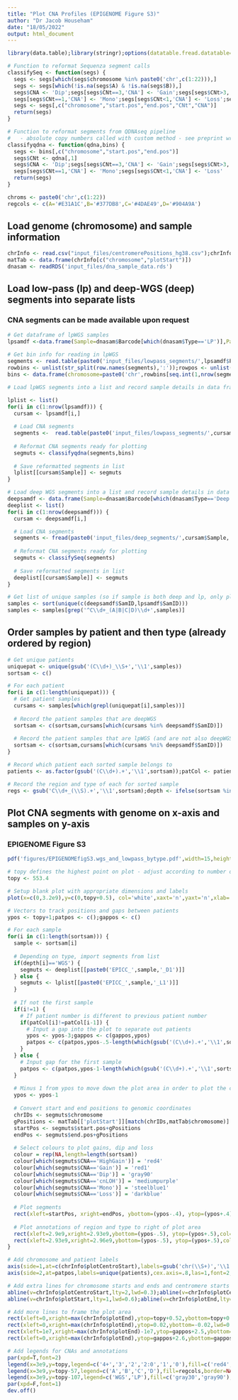 ```yaml
---
title: "Plot CNA Profiles (EPIGENOME Figure S3)"
author: "Dr Jacob Househam"
date: "18/05/2022"
output: html_document
---
```


```r
library(data.table);library(stringr);options(datatable.fread.datatable=FALSE);'%ni%' <- Negate('%in%')
```


```r
# Function to reformat Sequenza segment calls
classifySeq <- function(segs) {
  segs <- segs[which(segs$chromosome %in% paste0('chr',c(1:22))),]
  segs <- segs[which(!is.na(segs$A) & !is.na(segs$B)),]
  segs$CNA <- 'Dip';segs[segs$CNt==3,'CNA'] <- 'Gain';segs[segs$CNt>3,'CNA'] <- 'HighGain'
  segs[segs$CNt==1,'CNA'] <- 'Mono';segs[segs$CNt<1,'CNA'] <- 'Loss';segs[segs$A==2 & segs$B==0,'CNA'] <- 'cnLOH'
  segs <- segs[,c("chromosome","start.pos","end.pos","CNt","CNA")]
  return(segs)
}

# Function to reformat segments from QDNAseq pipeline
#   - absolute copy numbers called with custom method - see preprint written methods
classifyqdna <- function(qdna,bins) {
  segs <- bins[,c("chromosome","start.pos","end.pos")]
  segs$CNt <- qdna[,1] 
  segs$CNA <- 'Dip';segs[segs$CNt==3,'CNA'] <- 'Gain';segs[segs$CNt>3,'CNA'] <- 'HighGain'
  segs[segs$CNt==1,'CNA'] <- 'Mono';segs[segs$CNt<1,'CNA'] <- 'Loss'
  return(segs)
}
```


```r
chroms <- paste0('chr',c(1:22))
regcols <- c(A='#E31A1C',B='#377DB8',C='#4DAE49',D='#904A9A')
```

## Load genome (chromosome) and sample information
```r
chrInfo <- read.csv("input_files/centromerePositions_hg38.csv");chrInfo <- chrInfo[c(1:22),];row.names(chrInfo) <- c(1:nrow(chrInfo))
matTab <- data.frame(chrInfo[c("chromosome","plotStart")])
dnasam <- readRDS('input_files/dna_sample_data.rds')
```

## Load low-pass (lp) and deep-WGS (deep) segments into separate lists
### CNA segments can be made available upon request
```r
# Get dataframe of lpWGS samples
lpsamdf <-data.frame(Sample=dnasam$Barcode[which(dnasam$Type=='LP')],Patient=dnasam$Patient[which(dnasam$Type=='LP')],SamID=dnasam$Sample[which(dnasam$Type=='LP')])
                                                                                                  
# Get bin info for reading in lpWGS
segments <- read.table(paste0('input_files/lowpass_segments/',lpsamdf$Patient[1],'_',lpsamdf$Sample[1],'_500kb_GRCh38_multiregion_segmentation_calls.txt'))
rowbins <- unlist(str_split(row.names(segments),':'));rowpos <- unlist(str_split(rowbins[seq.int(2,nrow(segments)*2,by=2)],'-'))
bins <- data.frame(chromosome=paste0('chr',rowbins[seq.int(1,nrow(segments)*2,by=2)]),start.pos=as.integer(rowpos[seq.int(1,nrow(segments)*2,by=2)]),end.pos=as.integer(rowpos[seq.int(2,nrow(segments)*2,by=2)]))

# Load lpWGS segments into a list and record sample details in data frame

lplist <- list()
for(i in c(1:nrow(lpsamdf))) {
  cursam <- lpsamdf[i,]
  
  # Load CNA segments
  segments <-  read.table(paste0('input_files/lowpass_segments/',cursam$Patient,'_',cursam$Sample,'_500kb_GRCh38_multiregion_segmentation_calls.txt'))
  
  # Reformat CNA segments ready for plotting
  segmuts <- classifyqdna(segments,bins)
  
  # Save reformatted segments in list
  lplist[[cursam$Sample]] <- segmuts
}

# Load deep WGS segments into a list and record sample details in data frame
deepsamdf <- data.frame(Sample=dnasam$Barcode[which(dnasam$Type=='Deep')],Patient=dnasam$Patient[which(dnasam$Type=='Deep')],SamID=dnasam$Sample[which(dnasam$Type=='Deep')])
deeplist <- list()
for(i in c(1:nrow(deepsamdf))) {
  cursam <- deepsamdf[i,]

  # Load CNA segments
  segments <- fread(paste0('input_files/deep_segments/',cursam$Sample,'_GRCh38_segments.txt'),data.table=F)
  
  # Reformat CNA segments ready for plotting
  segmuts <- classifySeq(segments)
  
  # Save reformatted segments in list
  deeplist[[cursam$Sample]] <- segmuts
}

# Get list of unique samples (so if sample is both deep and lp, only plot the deep)
samples <- sort(unique(c(deepsamdf$SamID,lpsamdf$SamID)))
samples <- samples[grep('^C\\d+_(A|B|C|D)\\d+',samples)]
```

## Order samples by patient and then type (already ordered by region)
```r
# Get unique patients
uniquepat <- unique(gsub('(C\\d+)_\\S+','\\1',samples))
sortsam <- c()

# For each patient
for(i in c(1:length(uniquepat))) {
  # Get patient samples
  cursams <- samples[which(grepl(uniquepat[i],samples))]
  
  # Record the patient samples that are deepWGS
  sortsam <- c(sortsam,cursams[which(cursams %in% deepsamdf$SamID)])
  
  # Record the patient samples that are lpWGS (and are not also deepWGS)
  sortsam <- c(sortsam,cursams[which(cursams %ni% deepsamdf$SamID)])
}

# Record which patient each sorted sample belongs to
patients <- as.factor(gsub('(C\\d+).+','\\1',sortsam));patCol <- patients;levels(patCol) <- 1:length(levels(patCol));patCol <- as.numeric(patCol)

# Record the region and type of each for sorted sample
regs <- gsub('C\\d+_(\\S).+','\\1',sortsam);depth <- ifelse(sortsam %in% deepsamdf$SamID,'WGS','LP')
```

## Plot CNA segments with genome on x-axis and samples on y-axis
### EPIGENOME Figure S3
```r
pdf('figures/EPIGENOMEfigS3.wgs_and_lowpass_bytype.pdf',width=15,height=20)

# topy defines the highest point on plot - adjust according to number of samples/patients
topy <- 553.4

# Setup blank plot with appropriate dimensions and labels
plot(x=c(0,3.2e9),y=c(0,topy+0.5), col='white',xaxt='n',yaxt='n',xlab='Chromosomes',ylab=paste0('Samples (n=',length(sortsam),')'),bty='n',yaxs='i',xaxs='i',main='',cex.lab=1,font.lab=2)

# Vectors to track positions and gaps between patients
ypos <- topy+1;patpos <- c();gappos <- c()

# For each sample
for(i in c(1:length(sortsam))) {
  sample <- sortsam[i]
  
  # Depending on type, import segments from list
  if(depth[i]=='WGS') {
    segmuts <- deeplist[[paste0('EPICC_',sample,'_D1')]]
  } else {
    segmuts <- lplist[[paste0('EPICC_',sample,'_L1')]]
  }
  
  # If not the first sample
  if(i!=1) {
    # If patient number is different to previous patient number
    if(patCol[i]!=patCol[i-1]) {
      # Input a gap into the plot to separate out patients
      ypos <- ypos-3;gappos <- c(gappos,ypos)
      patpos <- c(patpos,ypos-.5-length(which(gsub('(C\\d+).+','\\1',sortsam)==patients[i]))/2)
    }
  } else {
    # Input gap for the first sample
    patpos <- c(patpos,ypos-1-length(which(gsub('(C\\d+).+','\\1',sortsam)==patients[i]))/2)
  }
  
  # Minus 1 from ypos to move down the plot area in order to plot the current sample
  ypos <- ypos-1
  
  # Convert start and end positions to genomic coordinates
  chrIDs <- segmuts$chromosome
  gPositions <- matTab[['plotStart']][match(chrIDs,matTab$chromosome)]
  startPos <- segmuts$start.pos+gPositions
  endPos <- segmuts$end.pos+gPositions
  
  # Select colours to plot gains, dip and loss
  colour = rep(NA,length=length(sortsam))
  colour[which(segmuts$CNA=='HighGain')] = 'red4'
  colour[which(segmuts$CNA=='Gain')] = 'red1'
  colour[which(segmuts$CNA=='Dip')] = 'gray90'
  colour[which(segmuts$CNA=='cnLOH')] = 'mediumpurple'
  colour[which(segmuts$CNA=='Mono')] = 'steelblue1'
  colour[which(segmuts$CNA=='Loss')] = 'darkblue'
  
  # Plot segments
  rect(xleft=startPos, xright=endPos, ybottom=(ypos-.4), ytop=(ypos+.4),col=colour,border=NA)
  
  # Plot annotations of region and type to right of plot area
  rect(xleft=2.9e9,xright=2.93e9,ybottom=(ypos-.5), ytop=(ypos+.5),col=regcols[regs[i]],border=NA)
  rect(xleft=2.93e9,xright=2.96e9,ybottom=(ypos-.5), ytop=(ypos+.5),col=ifelse(depth[i]=='WGS','gray30','gray90'),border=NA)
}

# Add chromosome and patient labels
axis(side=1,at=c(chrInfo$plotCentroStart),labels=gsub('chr(\\S+)','\\1',chrInfo$chromosome),cex.axis=1,las=1,font=2,line=0)
axis(side=2,at=patpos,labels=unique(patients),cex.axis=.8,las=1,font=2,line=0)

# Add extra lines for chromosome starts and ends and centromere starts and ends
abline(v=chrInfo$plotCentroStart,lty=2,lwd=0.3);abline(v=chrInfo$plotCentroEnd,lty=2,lwd=0.3)
abline(v=chrInfo$plotStart,lty=1,lwd=0.6);abline(v=chrInfo$plotEnd,lty=1,lwd=0.6)

# Add more lines to frame the plot area
rect(xleft=0,xright=max(chrInfo$plotEnd),ytop=topy+0.52,ybottom=topy+0.48,lwd=0.6)
rect(xleft=0,xright=max(chrInfo$plotEnd),ytop=0.02,ybottom=-0.02,lwd=0.6)
rect(xleft=1e7,xright=max(chrInfo$plotEnd)-1e7,ytop=gappos+2.5,ybottom=gappos-.5,col='white',border=NA)
rect(xleft=0,xright=max(chrInfo$plotEnd),ytop=gappos+2.6,ybottom=gappos-.6,lwd=0.3)

# Add legends for CNAs and annotations
par(xpd=T,font=2)
legend(x=3e9,y=topy,legend=c('4+','3','2','2:0','1','0'),fill=c('red4','red1','gray90','mediumpurple','steelblue2','darkblue'),border=NA,cex=1,box.lwd=0.5,title='CNA')
legend(x=3e9,y=topy-57,legend=c('A','B','C','D'),fill=regcols,border=NA,cex=1.14,box.lwd=0.5,title='Region')
legend(x=3e9,y=topy-107,legend=c('WGS','LP'),fill=c('gray30','gray90'),border=NA,cex=0.8,box.lwd=0.5,title='Type')
par(xpd=F,font=1)
dev.off()
```

